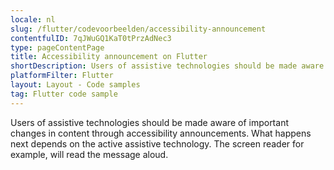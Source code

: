 ```yaml
---
locale: nl
slug: /flutter/codevoorbeelden/accessibility-announcement
contentfulID: 7qJWuGQ1KaT0tPrzAdNec3
type: pageContentPage
title: Accessibility announcement on Flutter
shortDescription: Users of assistive technologies should be made aware of important changes in content through accessibility announcements.
platformFilter: Flutter
layout: Layout - Code samples
tag: Flutter code sample
---
```


Users of assistive technologies should be made aware of important changes in content through accessibility announcements. What happens next depends on the active assistive technology. The screen reader for example, will read the message aloud.

<CodeSample id="accessibility-announcement" locale="nl" platform="flutter"/>